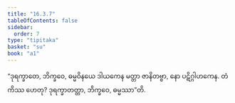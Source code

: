 ```yaml
---
title: "16.3.7"
tableOfContents: false
sidebar:
  order: 7
type: "tipitaka"
basket: "su"
book: "a1"
---
```



<DynamicBreadcrumb />

<Division number="314" book="a1" e="ch" v="15" p="36">

<Paragraph number="403" book="a1">
“ဒုရက္ခာတေ, ဘိက္ခဝေ, ဓမ္မဝိနယေ ဒါယကေန မတ္တာ ဇာနိတဗ္ဗာ, နော ပဋိဂ္ဂါဟကေန. တံ ကိဿ ဟေတု? ဒုရက္ခာတတ္တာ, ဘိက္ခဝေ, ဓမ္မဿာ”တိ.
</Paragraph>
</Division>